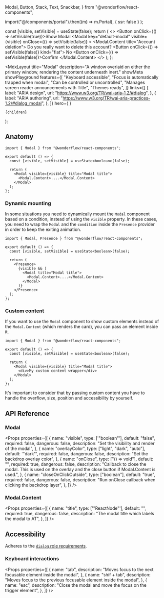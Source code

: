   Modal,
  Button,
  Stack,
  Text,
  Snackbar,
} from "@wonderflow/react-components";

  import("@/components/portal").then((m) => m.Portal),
  { ssr: false }
);

  const [visible, setVisible] = useState(false);
  return (
    <>
      <Button onClick={() => setVisible(true)}>Show Modal</Button>
      <DynPortal>
        <Modal
          key="default-modal"
          visible={visible}
          onClose={() => setVisible(false)}
        >
          <Modal.Content title="Account deletion">
            <Stack
              fill={false}
              horizontalAlign="center"
              rowGap={32}
              horizontalPadding={24}
              verticalPadding={24}
            >
              <Text>Do you really want to delete this account?</Text>
              <Stack direction="row" columnGap={8}>
                <Button onClick={() => setVisible(false)} kind="flat">
                  No
                </Button>
                <Button onClick={() => setVisible(false)}>Confirm</Button>
              </Stack>
            </Stack>
          </Modal.Content>
        </Modal>
      </DynPortal>
    </>
  );
};

  <MdxLayout
    title="Modal"
    description="A window overlaid on either the primary window, rendering the content underneath inert."
    showMeta
    showPlayground
    features={[
      "Keyboard accessible",
      "Focus is automatically trapped when modal",
      "Can be controlled or uncontrolled",
      "Manages screen reader announcements with Title",
      "Themes ready",
    ]}
    links={[
      {
        label: "ARIA design",
        url: "https://www.w3.org/TR/wai-aria-1.2/#dialog",
      },
      {
        label: "ARIA authoring",
        url: "https://www.w3.org/TR/wai-aria-practices-1.2/#dialog_modal",
      },
    ]}
    hero={
      <LiveArea>
        <ModalDemo />
      </LiveArea>
    }
  >
    {children}
  </MdxLayout>
);

## Anatomy

```tsx highlight=1,4,7-9
import { Modal } from "@wonderflow/react-components";

export default () => {
  const [visible, setVisible] = useState<boolean>(false);

  return (
    <Modal visible={visible} title="Modal title">
      <Modal.Content>....</Modal.Content>
    </Modal>
  );
};
```

### Dynamic mounting

In some situations you need to dynamically mount the `Modal` component based on a condition, instead of using the `visible` property. In these cases, you need to wrap the `Modal` and the `condition` inside the `Presence` provider in order to keep the exiting animation.

```tsx highlight=1,4,7-13
import { Modal, Presence } from "@wonderflow/react-components";

export default () => {
  const [visible, setVisible] = useState<boolean>(false);

  return (
    <Presence>
      {visible && (
        <Modal title="Modal title">
          <Modal.Content>....</Modal.Content>
        </Modal>
      )}
    </Presence>
  );
};
```

### Custom content

If you want to use the `Modal` component to show custom elements instead of the `Modal.Content` (which renders the card), you can pass an element inside it.

```tsx highlight=1,4,7-9
import { Modal } from "@wonderflow/react-components";

export default () => {
  const [visible, setVisible] = useState<boolean>(false);

  return (
    <Modal visible={visible} title="Modal title">
      <div>My custom content wrapper</div>
    </Modal>
  );
};
```

<Snackbar kind="warning">
  It's important to consider that by passing custom content you have to handle
  the overflow, size, position and accessibility by yourself.
</Snackbar>

## API Reference

### Modal

<Props
  properties={[
    {
      name: "visible",
      type: ['"boolean"'],
      default: "false",
      required: false,
      dangerous: false,
      description: "Set the visibility and render of the modal",
    },
    {
      name: "overlayColor",
      type: ["light", "dark", "auto"],
      default: '"dark"',
      required: false,
      dangerous: false,
      description: "Set the backdrop overlay color",
    },
    {
      name: "onClose",
      type: ["() => void"],
      default: "",
      required: true,
      dangerous: false,
      description:
        "Callback to close the modal. This is used on the overlay and the close button if Modal.Content is used.",
    },
    {
      name: "closeOnClickOutside",
      type: ["boolean"],
      default: "true",
      required: false,
      dangerous: false,
      description: "Run onClose callback when clicking the backdrop layer",
    },
  ]}
/>

### Modal.Content

<Props
  properties={[
    {
      name: "title",
      type: ['"ReactNode"'],
      default: "",
      required: true,
      dangerous: false,
      description: "The modal title which labels the modal to AT",
    },
  ]}
/>

## Accessibility

Adheres to the [`dialog` role requirements](https://www.w3.org/TR/wai-aria-1.2/#dialog).

### Keyboard interactions

<Props
  properties={[
    {
      name: "tab",
      description: "Moves focus to the next focusable element inside the modal",
    },
    {
      name: "shif + tab",
      description:
        "Moves focus to the previous focusable element inside the modal",
    },
    {
      name: "esc",
      description: "Close the modal and move the focus on the trigger element",
    },
  ]}
/>
